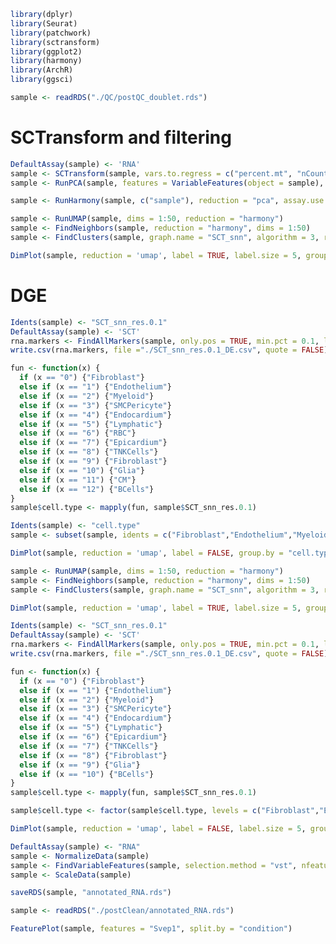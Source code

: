 ```r
library(dplyr)
library(Seurat)
library(patchwork)
library(sctransform)
library(ggplot2)
library(harmony)
library(ArchR)
library(ggsci)
```

```r
sample <- readRDS("./QC/postQC_doublet.rds")
```

# SCTransform and filtering
```r
DefaultAssay(sample) <- 'RNA'
sample <- SCTransform(sample, vars.to.regress = c("percent.mt", "nCount_RNA"), verbose = TRUE, method = "glmGamPoi")
sample <- RunPCA(sample, features = VariableFeatures(object = sample), npcs=100, verbose=TRUE)
```

```r
sample <- RunHarmony(sample, c("sample"), reduction = "pca", assay.use = "SCT")
```

```r
sample <- RunUMAP(sample, dims = 1:50, reduction = "harmony")
sample <- FindNeighbors(sample, reduction = "harmony", dims = 1:50)
sample <- FindClusters(sample, graph.name = "SCT_snn", algorithm = 3, resolution = c(0.1, 0.3, 0.5), verbose = FALSE)
```

```r
DimPlot(sample, reduction = 'umap', label = TRUE, label.size = 5, group.by = "SCT_snn_res.0.1", cols = paletteDiscrete(unique(sample$SCT_snn_res.0.1), set = "stallion"))
```
# DGE
```r
Idents(sample) <- "SCT_snn_res.0.1"
DefaultAssay(sample) <- 'SCT'
rna.markers <- FindAllMarkers(sample, only.pos = TRUE, min.pct = 0.1, logfc.threshold = 0.25)
write.csv(rna.markers, file ="./SCT_snn_res.0.1_DE.csv", quote = FALSE)
```

```r
fun <- function(x) {
  if (x == "0") {"Fibroblast"} 
  else if (x == "1") {"Endothelium"}
  else if (x == "2") {"Myeloid"}
  else if (x == "3") {"SMCPericyte"}
  else if (x == "4") {"Endocardium"}
  else if (x == "5") {"Lymphatic"}
  else if (x == "6") {"RBC"}
  else if (x == "7") {"Epicardium"}
  else if (x == "8") {"TNKCells"}
  else if (x == "9") {"Fibroblast"}
  else if (x == "10") {"Glia"}
  else if (x == "11") {"CM"}
  else if (x == "12") {"BCells"}
}
sample$cell.type <- mapply(fun, sample$SCT_snn_res.0.1)
```

```r
Idents(sample) <- "cell.type"
sample <- subset(sample, idents = c("Fibroblast","Endothelium","Myeloid","SMCPericyte","Endocardium","Lymphatic","Epicardium","TNKCells","Glia","BCells"))
```

```r
DimPlot(sample, reduction = 'umap', label = FALSE, group.by = "cell.type", cols = paletteDiscrete(unique(sample$cell.type), set = "stallion"))
```

```r
sample <- RunUMAP(sample, dims = 1:50, reduction = "harmony")
sample <- FindNeighbors(sample, reduction = "harmony", dims = 1:50)
sample <- FindClusters(sample, graph.name = "SCT_snn", algorithm = 3, resolution = c(0.1, 0.3, 0.5), verbose = FALSE)
```

```r
DimPlot(sample, reduction = 'umap', label = TRUE, label.size = 5, group.by = "SCT_snn_res.0.1", cols = paletteDiscrete(unique(sample$SCT_snn_res.0.1), set = "stallion"))
```

```r
Idents(sample) <- "SCT_snn_res.0.1"
DefaultAssay(sample) <- 'SCT'
rna.markers <- FindAllMarkers(sample, only.pos = TRUE, min.pct = 0.1, logfc.threshold = 0.25)
write.csv(rna.markers, file ="./SCT_snn_res.0.1_DE.csv", quote = FALSE)
```

```r
fun <- function(x) {
  if (x == "0") {"Fibroblast"} 
  else if (x == "1") {"Endothelium"}
  else if (x == "2") {"Myeloid"}
  else if (x == "3") {"SMCPericyte"}
  else if (x == "4") {"Endocardium"}
  else if (x == "5") {"Lymphatic"}
  else if (x == "6") {"Epicardium"}
  else if (x == "7") {"TNKCells"}
  else if (x == "8") {"Fibroblast"}
  else if (x == "9") {"Glia"}
  else if (x == "10") {"BCells"}                                                                                        
}
sample$cell.type <- mapply(fun, sample$SCT_snn_res.0.1)
```

```r
sample$cell.type <- factor(sample$cell.type, levels = c("Fibroblast","Endocardium","Endothelium","Epicardium","SMCPericyte","Myeloid","TNKCells","BCells","Glia","Lymphatic"))
```

```r
DimPlot(sample, reduction = 'umap', label = FALSE, label.size = 5, group.by = "cell.type", cols = paletteDiscrete(unique(sample$cell.type), set = "stallion"))
```

```r
DefaultAssay(sample) <- "RNA"
sample <- NormalizeData(sample)
sample <- FindVariableFeatures(sample, selection.method = "vst", nfeatures = 3000)
sample <- ScaleData(sample)
```

```r
saveRDS(sample, "annotated_RNA.rds")
```

```r
sample <- readRDS("./postClean/annotated_RNA.rds")
```

```r
FeaturePlot(sample, features = "Svep1", split.by = "condition")
```










